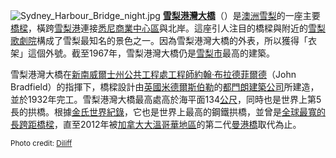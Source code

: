 {{NoteTA|1=zh-hans:悉尼;zh-hk:悉尼;zh-tw:雪梨;|2=zh-hans:悉尼海港大桥;zh-hk:悉尼港灣大橋;zh-tw:雪梨港灣大橋;}}[[File:Sydney_Harbour_Bridge_night.jpg|center]]
'''[[雪梨港灣大橋|雪梨港灣大橋]]'''（{{lang|en|'''''Sydney Harbour Bridge'''''}}）是[[澳洲|澳洲]][[悉尼|雪梨]]的一座主要[[橋樑|橋樑]]，橫跨[[雪梨港|雪梨港]]連接[[悉尼商業中心區|悉尼商業中心區]]與北岸。這座引人注目的橋樑與附近的[[雪梨歌劇院|雪梨歌劇院]]構成了雪梨最知名的景色之一。因為雪梨港灣大橋的外表，所以獲得「衣架」這個外號。截至1967年，雪梨港灣大橋仍是[[雪梨市|雪梨市]]最高的建築。

雪梨港灣大橋在[[新南威爾士州公共工程處|新南威爾士州公共工程處]][[工程師|工程師]][[約翰·布拉德菲爾德|約翰·布拉德菲爾德]]（John Bradfield）的指揮下，橋樑設計由[[英國|英國]][[米德爾斯伯勒|米德爾斯伯勒]]的[[都門朗建築公司|都門朗建築公司]]所建造，並於1932年完工。雪梨港灣大橋最高處高於海平面134[[公尺|公尺]]，同時也是世界上第5長的拱橋。根據[[金氏世界紀錄|金氏世界紀錄]]，它也是世界上最高的鋼鐵拱橋，並曾是[[科技之最列表|全球最寬的長跨距橋樑]]，直至2012年被[[加拿大|加拿大]][[大溫哥華地區|大溫哥華地區]]的第二代[[曼港橋|曼港橋]]取代為止。

<small>Photo credit: [[:en:User:Diliff|Diliff]]</small><br>